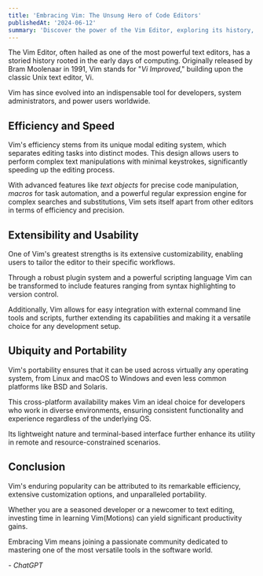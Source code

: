 ```yaml
---
title: 'Embracing Vim: The Unsung Hero of Code Editors'
publishedAt: '2024-06-12'
summary: 'Discover the power of the Vim Editor, exploring its history, efficiency, extensibility, and unparalleled portability across platforms.'
---
```


The Vim Editor, often hailed as one of the most powerful text editors, has a storied history rooted in the early days of computing. Originally released by Bram Moolenaar in 1991, Vim stands for "_Vi Improved_," building upon the classic Unix text editor, Vi.

Vim has since evolved into an indispensable tool for developers, system administrators, and power users worldwide.

## Efficiency and Speed

Vim's efficiency stems from its unique modal editing system, which separates editing tasks into distinct modes. This design allows users to perform complex text manipulations with minimal keystrokes, significantly speeding up the editing process.

With advanced features like _text objects_ for precise code manipulation, _macros_ for task automation, and a powerful regular expression engine for complex searches and substitutions, Vim sets itself apart from other editors in terms of efficiency and precision.

## Extensibility and Usability

One of Vim's greatest strengths is its extensive customizability, enabling users to tailor the editor to their specific workflows.

Through a robust plugin system and a powerful scripting language Vim can be transformed to include features ranging from syntax highlighting to version control.

Additionally, Vim allows for easy integration with external command line tools and scripts, further extending its capabilities and making it a versatile choice for any development setup.

## Ubiquity and Portability

Vim's portability ensures that it can be used across virtually any operating system, from Linux and macOS to Windows and even less common platforms like BSD and Solaris.

This cross-platform availability makes Vim an ideal choice for developers who work in diverse environments, ensuring consistent functionality and experience regardless of the underlying OS.

Its lightweight nature and terminal-based interface further enhance its utility in remote and resource-constrained scenarios.

## Conclusion

Vim's enduring popularity can be attributed to its remarkable efficiency, extensive customization options, and unparalleled portability.

Whether you are a seasoned developer or a newcomer to text editing, investing time in learning Vim(Motions) can yield significant productivity gains.

Embracing Vim means joining a passionate community dedicated to mastering one of the most versatile tools in the software world.

_- ChatGPT_
